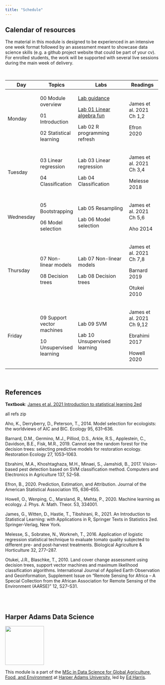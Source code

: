 ```yaml
---
title: "Schedule"
---
```


## Calendar of resources

The material in this module is designed to be experienced in an intensive one week format followed by an assessment meant to showcase data science skills (e.g. a github project website that could be part of your cv). For enrolled students, the work will be supported with several live sessions during the main week of delivery.

<br>

+-----------+----------------------------+-------------------------------------------------+---------------------------+
| Day       | Topics                     | Labs                                            | Readings                  |
+===========+============================+=================================================+===========================+
| Monday    | 00 Module overview         | [Lab guidance](lab00-guidance.html)             | James et al. 2021 Ch 1,2  |
|           |                            |                                                 |                           |
|           | 01 Introduction            | [Lab 01 Linear algebra fun](lab01-lin-alg.html) | Efron 2020                |
|           |                            |                                                 |                           |
|           | 02 Statistical learning    | Lab 02 R programming refresh                    |                           |
+-----------+----------------------------+-------------------------------------------------+---------------------------+
| Tuesday   | 03 Linear regression       | Lab 03 Linear regression                        | James et al. 2021 Ch 3,4  |
|           |                            |                                                 |                           |
|           | 04 Classification          | Lab 04 Classification                           | Melesse 2018              |
+-----------+----------------------------+-------------------------------------------------+---------------------------+
| Wednesday | 05 Bootstrapping           | Lab 05 Resampling                               | James et al. 2021 Ch 5,6  |
|           |                            |                                                 |                           |
|           | 06 Model selection         | Lab 06 Model selection                          | Aho 2014                  |
+-----------+----------------------------+-------------------------------------------------+---------------------------+
| Thursday  | 07 Non-linear models       | Lab 07 Non-linear models                        | James et al. 2021 Ch 7,8  |
|           |                            |                                                 |                           |
|           | 08 Decision trees          | Lab 08 Decision trees                           | Barnard 2019              |
|           |                            |                                                 |                           |
|           |                            |                                                 | Otukei 2010               |
+-----------+----------------------------+-------------------------------------------------+---------------------------+
| Friday    | 09 Support vector machines | Lab 09 SVM                                      | James et al. 2021 Ch 9,12 |
|           |                            |                                                 |                           |
|           | 10 Unsupervised learning   | Lab 10 Unsupervised learning                    | Ebrahimi 2017             |
|           |                            |                                                 |                           |
|           |                            |                                                 | Howell 2020               |
+-----------+----------------------------+-------------------------------------------------+---------------------------+

<br>

## References

**Textbook**: [James et al. 2021 Introduction to statistical learning 2ed](https://www.statlearning.com/)

all refs zip

Aho, K., Derryberry, D., Peterson, T., 2014. Model selection for ecologists: the worldviews of AIC and BIC. Ecology 95, 631--636.

Barnard, D.M., Germino, M.J., Pilliod, D.S., Arkle, R.S., Applestein, C., Davidson, B.E., Fisk, M.R., 2019. Cannot see the random forest for the decision trees: selecting predictive models for restoration ecology. Restoration Ecology 27, 1053--1063.

Ebrahimi, M.A., Khoshtaghaza, M.H., Minaei, S., Jamshidi, B., 2017. Vision-based pest detection based on SVM classification method. Computers and Electronics in Agriculture 137, 52--58.

Efron, B., 2020. Prediction, Estimation, and Attribution. Journal of the American Statistical Association 115, 636--655.

Howell, O., Wenping, C., Marsland, R., Mehta, P., 2020. Machine learning as ecology. J. Phys. A: Math. Theor. 53, 334001.

James, G., Witten, D., Hastie, T., Tibshirani, R., 2021. An Introduction to Statistical Learning: with Applications in R, Springer Texts in Statistics 2ed. Springer-Verlag, New York.

Melesse, S., Sobratee, N., Workneh, T., 2016. Application of logistic regression statistical technique to evaluate tomato quality subjected to different pre- and post-harvest treatments. Biological Agriculture & Horticulture 32, 277--287.

Otukei, J.R., Blaschke, T., 2010. Land cover change assessment using decision trees, support vector machines and maximum likelihood classification algorithms. International Journal of Applied Earth Observation and Geoinformation, Supplement Issue on "Remote Sensing for Africa -- A Special Collection from the African Association for Remote Sensing of the Environment (AARSE)" 12, S27--S31.

<br><br>

## Harper Adams Data Science

![](img/HDS.png){fig-alt="Harper Data Science" width="125"}

This module is a part of the [MSc in Data Science for Global Agriculture, Food, and Environment](https://www.harper-adams.ac.uk/courses/postgraduate/201194/data-science-for-global-agriculture-food-and-environment "MSc in Data Science") at [Harper Adams University](https://www.harper-adams.ac.uk/ "Harper Adams University"), led by [Ed Harris](https://www.harper-adams.ac.uk/general/staff/profile/201620/Edwin-Harris/ "Ed's Faculty page").
